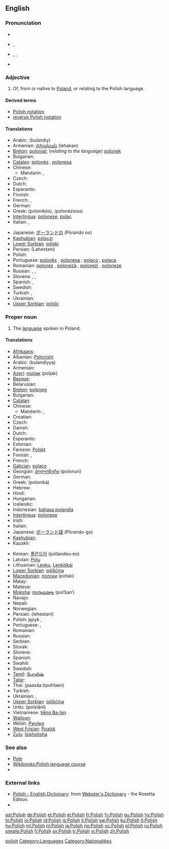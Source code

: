 {{interwiktionary|code=pl}}
{{also|polish}}
==English==
{{wikipedia}}

===Pronunciation===
* {{audio|En-us-Polish.ogg|audio (US)}}
* {{a|UK}} {{IPA|/ˈpəʊlɪʃ/}}, {{SAMPA|/"p@UlIS/}}
* {{a|US}} {{enPR|pōʹlĭsh}}, {{IPA|/ˈpoʊlɪʃ/}}, {{SAMPA|/"poUlIS/}}
* {{audio|en-us-Polish proper.ogg|Audio (US)}}

===Adjective===
{{en-adj|-}}

# Of, from or native to [[Poland]], or relating to the Polish language.

====Derived terms====
* [[Polish notation]]
* [[reverse Polish notation]]

====Translations====
{{trans-top|of Poland or its language}}
* Arabic: {{Arab|[[بولندي|بُولَنْدِيّ]]}} (bulándiy)
* Armenian: [[լեհական]] (lehakan)
* [[Breton]]: [[poloniat]]; (''relating to the language'') [[polonek]]
* Bulgarian: {{t+|bg|полски|m|p}}
* [[Catalan]]: [[polonès]] {{m}}, [[polonesa]] {{f}}
* Chinese:
** Mandarin: {{t|cmn|波蘭的|sc=Hani}}, {{t|cmn|波兰的|tr=Bōlán de|sc=Hani}}
* Czech: {{t+|cs|polský|m}}
* Dutch: {{t+|nl|Pools}}
* Esperanto: {{t+|eo|pola|xs=Esperanto}}
* Finnish: {{t+|fi|puolalainen}}
* French: {{t+|fr|polonais|m}}, {{t+|fr|polonaise|f}}
* German: {{t+|de|polnisch}}
* Greek: {{t+|el|πολωνικός|m}} (polonikós), {{t-|el|πολωνέζικος|m}} (polonéziκοs)
* [[Interlingua]]: [[polonese]], [[polac]]
* Italian: {{t+|it|polacco|m}}, {{t+|it|polacca|f}}
{{trans-mid}}
* Japanese: [[ポーランド]]の (Pōrando no)
* [[Kashubian]]: [[pòlsczi]]
* [[Lower Sorbian]]: [[pólski]] {{m}}
* Persian: {{fa-Arab|[[لهستانی]]}} (Lahestani)
* Polish: {{t+|pl|polski|m}}
* Portuguese: [[polonês]] {{m}}, [[polonesa]] {{f}}; [[polaco]] {{m}}, [[polaca]] {{f}}
* Romanian: [[polonez]] {{m}}, [[poloneză]] {{f}}, [[polonezi]] {{p}}, [[poloneze]] {{f|p}}
* Russian: {{t+|ru|польский|m|tr=pol'skij}}, {{t|ru|польская|f|tr=pol'skaja}},  {{t|ru|польскые|p|tr=pol'skye}}
* Slovene: {{t+|sl|poljski|m}}, {{t+|sl|poljska|f}}, {{t-|sl|poljsko|n}}
* Spanish: {{t+|es|polaco|m}}, {{t-|es|polonés|m}}
* Swedish: {{t+|sv|polsk}}
* Turkish: {{t|tr|Polonez}},  {{t|tr|Leh}}
* Ukrainian: {{t+|uk|польський|m|tr=pól’s’kyj|xs=Ukrainian}}
* [[Upper Sorbian]]: [[pólski]] {{m}}
{{trans-bottom}}

===Proper noun===
{{en-noun|-}}

# The [[language]] spoken in Poland.

====Translations====
{{trans-top|the language of Poland}}
* [[Afrikaans]]: {{t+|af|Pools|xs=Afrikaans}}
* Albanian: [[Polonisht]]
* Arabic: {{Arab|[[بولندية]]}} (bulandíyya) {{f}}
* Armenian: {{t+|hy|լեհերեն|tr=leheren}}
* [[Azeri]]: [[полјак]] (poljak)
* [[Basque]]: {{t|eu|poloniera|xs=Basque}}
* Belarusian: {{t|be|польская|tr=pól’skaja|xs=Belarusian}}
* [[Breton]]: [[poloneg]] {{m}}
* Bulgarian: {{t|bg|полски|tr=polski}}
* [[Catalan]]: {{t+|ca|polonès}}
* Chinese:
** Mandarin: {{t-|cmn|波蘭語|sc=Hani}}, {{t-|cmn|波兰语|tr=Bōlán yǔ|sc=Hani}}
* Croatian: {{t-|hr|poljski jezik|m}}
* Czech: {{t+|cs|polština|f}}
* Danish: {{t-|da|Polsk}}
* Dutch: {{t+|nl|Pools|n}}
* Esperanto: {{t+|eo|pola|xs=Esperanto}}
* Estonian: {{t+|et|Poola}}
* Faroese: [[Polskt]]
* Finnish: {{t+|fi|puola}}, {{t+|fi|puolan kieli}}
* French: {{t+|fr|polonais|m}}
* [[Galician]]: [[polaco]]
* Georgian: [[პოლონური]] (polonuri)
* German: {{t+|de|Polnisch|n}}
* Greek: {{t+|el|πολωνικά|n|p}} (poloniká)
* Hebrew: {{t+|he|פולנית|tr=polnít}}
* Hindi: {{t+|hi|पोलिश|xs=Hindi}}
* Hungarian: {{t+|hu|lengyel}}
* Icelandic: {{t-|is|Pólska}}
* Indonesian: [[bahasa polandia]]
* [[Interlingua]]: [[polonese]]
* Irish: {{t-|ga|Polainnis|xs=Irish}}
* Italian: {{t+|it|polacco}}
* Japanese: [[ポーランド語]] (Pōrando-go)
* [[Kashubian]]: {{t|csb|pòlsczi jãzëk|xs=Kashubian}}
* Kazakh: {{t-|kk|поляк|tr=polyak|sc=Cyrl|xs=Kazakh}}
{{trans-mid}}
* Korean: [[폴란드어]] (pollandeu-eo)
* Latvian: [[Poļu]]
* Lithuanian: [[Lenkų]], [[Lenkiškai]]
* [[Lower Sorbian]]: [[pólšćina]] {{f}}
* [[Macedonian]]: [[полски]] (polski)
* Malay: {{t-|ms|Poland|xs=Malay}}
* Maltese: {{t-|mt|Pollakk|xs=Maltese}}
* [[Moksha]]: [[польшань]] (pol’šan’)
* Navajo: {{tø|nv|Póolish Dineʼé bizaad}}
* Nepali: {{t-|ne|पोलिश|sc=Deva|xs=Nepali}}
* Norwegian: {{t+|no|polsk}}
* Persian: {{fa-Arab|[[لهستانی]]}} (lehestani)
* Polish: język {{t+|pl|polski}}, {{t+|pl|polszczyzna|f}}
* Portuguese: {{t+|pt|polonês|m}}, {{t+|pt|polaco|m}}
* Romanian: {{t+|ro|poloneză}}
* Russian: {{t+|ru|польский|tr=pól’skij}}
* Serbian: {{t|sr|Пољски|sc=Cyrl}}
* Slovak: {{t|sk|Poľský}}
* Slovene: {{t+|sl|poljščina|f}}
* Spanish: {{t+|es|polaco|m}}
* Swahili: {{t-|sw|Kipolandi|xs=Swahili}}
* Swedish: {{t+|sv|polska}}
* [[Tamil]]: [[போலிஷ்]]
* [[Tatar]]: {{t-|tt|поляк|tr=polyak|sc=Cyrl|xs=Tatar}}
* Thai: {{Thai|[[ภาษาโปแลนด์]]}} (paasăa bpohlaen)
* Turkish: {{t+|tr|Lehçe}}
* Ukrainian: {{t+|uk|польська мова|tr=pól’s’ka móva|xs=Ukrainian}},  {{t|uk|польська|f|tr=pól’s’ka|xs=Ukrainian}}
* [[Upper Sorbian]]: [[pólšćina]] {{f}}
* Urdu: {{ur-Arab|[[پولستاني]]}} (polstâni)
* Vietnamese: [[tiếng Ba-lan]]
* [[Walloon]]: {{t+|wa|polonès|xs=Walloon}}
* Welsh: [[Pwyleg]]
* [[West Frisian]]: [[Poalsk]]
* [[Zulu]]: [[Isipholisha]]
{{trans-bottom}}

===See also===
* [[Pole]]
* [[Wikibooks:Polish|Wikibooks:Polish language course]]
*{{langcat}}

===External links===
* [http://www.websters-online-dictionary.org/definition/Polish-english/ Polish - English Dictionary]: from [http://www.websters-online-dictionary.org/ Webster's Dictionary] - the Rosetta Edition.
* {{ISO 639|link=Ethnologue|3code=pol|1code=po}}

[[Category:English heteronyms|polish]]
[[Category:Languages]]
[[Category:Nationalities]]

[[ast:Polish]]
[[de:Polish]]
[[et:Polish]]
[[el:Polish]]
[[fr:Polish]]
[[fy:Polish]]
[[gu:Polish]]
[[hy:Polish]]
[[hi:Polish]]
[[io:Polish]]
[[id:Polish]]
[[is:Polish]]
[[it:Polish]]
[[sw:Polish]]
[[ku:Polish]]
[[lt:Polish]]
[[hu:Polish]]
[[ml:Polish]]
[[nl:Polish]]
[[ja:Polish]]
[[no:Polish]]
[[oc:Polish]]
[[pl:Polish]]
[[ru:Polish]]
[[simple:Polish]]
[[fi:Polish]]
[[sv:Polish]]
[[tr:Polish]]
[[vi:Polish]]
[[zh:Polish]]